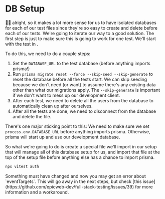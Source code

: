 # DB Setup

<EpicVideo url="https://www.epicweb.dev/workshops/web-application-testing/test-database/setting-up-a-test-database-for-prisma-integration-tests" />

👨‍💼 alright, so it makes a lot more sense for us to have isolated databases for
each of our test files since they're so easy to create and delete before each
of our tests. We're going to iterate our way to a good solution. The first step
is just to make sure this is going to work for one test. We'll start with the
test in <InlineFile file="app/routes/_auth+/auth.$provider.callback.test.ts" />.

To do this, we need to do a couple steps:

1. Set the `DATABASE_URL` to the test database (before anything imports prisma!)
1. Run `prisma migrate reset --force --skip-seed --skip-generate` to reset the
   database before all the tests start. We can skip seeding because we don't
   need (or want) to assume there's any existing data other than what our
   migrations apply. The `--skip-generate` is important if we don't want to mess
   up our development client.
1. After each test, we need to delete all the users from the database to
   automatically clean up after ourselves.
1. After all the tests are done, we need to disconnect from the database and
   delete the file.

There's one major sticking point to this: We need to make sure we set
`process.env.DATABASE_URL` before anything imports prisma. Otherwise, prisma
will start up and use our development database.

So what we're going to do is create a special file we'll import in our setup
that will manage all of this database setup for us, and import that file at the
top of the setup file before anything else has a chance to import prisma.

```sh nonumber
npx vitest auth
```

<callout-warning>
	Something must have changed and now you may get an error about `eventTargets`.
	This will go away in the next steps, but check [this
	issue](https://github.com/epicweb-dev/full-stack-testing/issues/39) for more
	information and a workaround.
</callout-warning>
